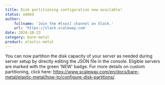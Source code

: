 ```yaml
---
title: Disk partitioning configuration now available! 
status: added
author:
    fullname: 'Join the #[xxx] channel on Slack.'
    url: 'https://slack.scaleway.com'
date: 2024-10-23
category: bare-metal
product: elastic-metal
---
```


You can now partition the disk capacity of your server as needed during server setup by directly editing the JSON file in the console. Eligible servers are marked with the green 'NEW' badge. 
For more details on custom partitioning, click here: https://www.scaleway.com/en/docs/bare-metal/elastic-metal/how-to/configure-disk-partitions/.

